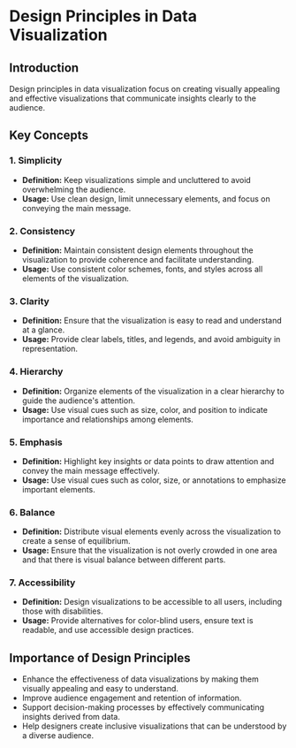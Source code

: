 # Design Principles in Data Visualization

## Introduction
Design principles in data visualization focus on creating visually appealing and effective visualizations that communicate insights clearly to the audience.

## Key Concepts

### 1. Simplicity
- **Definition:** Keep visualizations simple and uncluttered to avoid overwhelming the audience.
- **Usage:** Use clean design, limit unnecessary elements, and focus on conveying the main message.

### 2. Consistency
- **Definition:** Maintain consistent design elements throughout the visualization to provide coherence and facilitate understanding.
- **Usage:** Use consistent color schemes, fonts, and styles across all elements of the visualization.

### 3. Clarity
- **Definition:** Ensure that the visualization is easy to read and understand at a glance.
- **Usage:** Provide clear labels, titles, and legends, and avoid ambiguity in representation.

### 4. Hierarchy
- **Definition:** Organize elements of the visualization in a clear hierarchy to guide the audience's attention.
- **Usage:** Use visual cues such as size, color, and position to indicate importance and relationships among elements.

### 5. Emphasis
- **Definition:** Highlight key insights or data points to draw attention and convey the main message effectively.
- **Usage:** Use visual cues such as color, size, or annotations to emphasize important elements.

### 6. Balance
- **Definition:** Distribute visual elements evenly across the visualization to create a sense of equilibrium.
- **Usage:** Ensure that the visualization is not overly crowded in one area and that there is visual balance between different parts.

### 7. Accessibility
- **Definition:** Design visualizations to be accessible to all users, including those with disabilities.
- **Usage:** Provide alternatives for color-blind users, ensure text is readable, and use accessible design practices.

## Importance of Design Principles
- Enhance the effectiveness of data visualizations by making them visually appealing and easy to understand.
- Improve audience engagement and retention of information.
- Support decision-making processes by effectively communicating insights derived from data.
- Help designers create inclusive visualizations that can be understood by a diverse audience.
